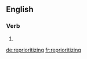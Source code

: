 ==English==

===Verb===
{{head|en}}

# {{present participle of|reprioritize}}

[[de:reprioritizing]]
[[fr:reprioritizing]]